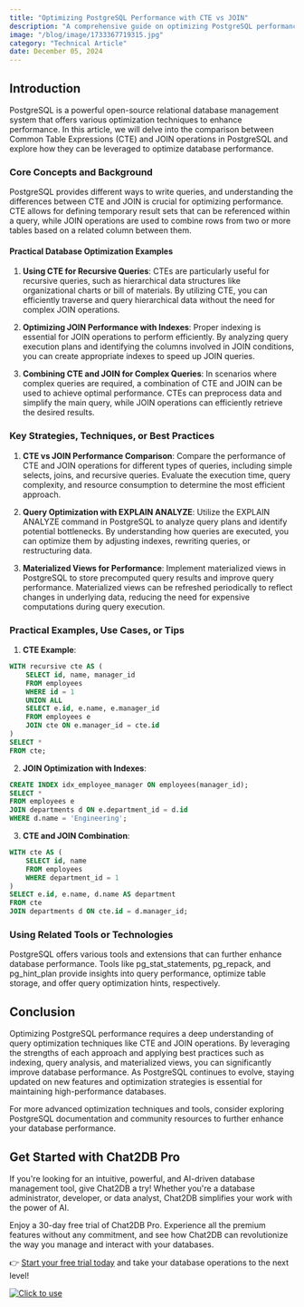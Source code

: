 ```yaml
---
title: "Optimizing PostgreSQL Performance with CTE vs JOIN"
description: "A comprehensive guide on optimizing PostgreSQL performance using Common Table Expressions (CTE) vs JOIN operations."
image: "/blog/image/1733367719315.jpg"
category: "Technical Article"
date: December 05, 2024
---
```


## Introduction
PostgreSQL is a powerful open-source relational database management system that offers various optimization techniques to enhance performance. In this article, we will delve into the comparison between Common Table Expressions (CTE) and JOIN operations in PostgreSQL and explore how they can be leveraged to optimize database performance.

### Core Concepts and Background
PostgreSQL provides different ways to write queries, and understanding the differences between CTE and JOIN is crucial for optimizing performance. CTE allows for defining temporary result sets that can be referenced within a query, while JOIN operations are used to combine rows from two or more tables based on a related column between them.

#### Practical Database Optimization Examples
1. **Using CTE for Recursive Queries**: CTEs are particularly useful for recursive queries, such as hierarchical data structures like organizational charts or bill of materials. By utilizing CTE, you can efficiently traverse and query hierarchical data without the need for complex JOIN operations.

2. **Optimizing JOIN Performance with Indexes**: Proper indexing is essential for JOIN operations to perform efficiently. By analyzing query execution plans and identifying the columns involved in JOIN conditions, you can create appropriate indexes to speed up JOIN queries.

3. **Combining CTE and JOIN for Complex Queries**: In scenarios where complex queries are required, a combination of CTE and JOIN can be used to achieve optimal performance. CTEs can preprocess data and simplify the main query, while JOIN operations can efficiently retrieve the desired results.

### Key Strategies, Techniques, or Best Practices
1. **CTE vs JOIN Performance Comparison**: Compare the performance of CTE and JOIN operations for different types of queries, including simple selects, joins, and recursive queries. Evaluate the execution time, query complexity, and resource consumption to determine the most efficient approach.

2. **Query Optimization with EXPLAIN ANALYZE**: Utilize the EXPLAIN ANALYZE command in PostgreSQL to analyze query plans and identify potential bottlenecks. By understanding how queries are executed, you can optimize them by adjusting indexes, rewriting queries, or restructuring data.

3. **Materialized Views for Performance**: Implement materialized views in PostgreSQL to store precomputed query results and improve query performance. Materialized views can be refreshed periodically to reflect changes in underlying data, reducing the need for expensive computations during query execution.

### Practical Examples, Use Cases, or Tips
1. **CTE Example**: 
```sql
WITH recursive cte AS (
    SELECT id, name, manager_id
    FROM employees
    WHERE id = 1
    UNION ALL
    SELECT e.id, e.name, e.manager_id
    FROM employees e
    JOIN cte ON e.manager_id = cte.id
)
SELECT *
FROM cte;
```

2. **JOIN Optimization with Indexes**:
```sql
CREATE INDEX idx_employee_manager ON employees(manager_id);
SELECT *
FROM employees e
JOIN departments d ON e.department_id = d.id
WHERE d.name = 'Engineering';
```

3. **CTE and JOIN Combination**:
```sql
WITH cte AS (
    SELECT id, name
    FROM employees
    WHERE department_id = 1
)
SELECT e.id, e.name, d.name AS department
FROM cte
JOIN departments d ON cte.id = d.manager_id;
```

### Using Related Tools or Technologies
PostgreSQL offers various tools and extensions that can further enhance database performance. Tools like pg_stat_statements, pg_repack, and pg_hint_plan provide insights into query performance, optimize table storage, and offer query optimization hints, respectively.

## Conclusion
Optimizing PostgreSQL performance requires a deep understanding of query optimization techniques like CTE and JOIN operations. By leveraging the strengths of each approach and applying best practices such as indexing, query analysis, and materialized views, you can significantly improve database performance. As PostgreSQL continues to evolve, staying updated on new features and optimization strategies is essential for maintaining high-performance databases.

For more advanced optimization techniques and tools, consider exploring PostgreSQL documentation and community resources to further enhance your database performance.

## Get Started with Chat2DB Pro

If you're looking for an intuitive, powerful, and AI-driven database management tool, give Chat2DB a try! Whether you're a database administrator, developer, or data analyst, Chat2DB simplifies your work with the power of AI.

Enjoy a 30-day free trial of Chat2DB Pro. Experience all the premium features without any commitment, and see how Chat2DB can revolutionize the way you manage and interact with your databases.

👉 [Start your free trial today](https://chat2db.ai/pricing) and take your database operations to the next level!


[![Click to use](/image/blog/bg/chat2db.jpg)](https://app.chat2db-ai.com/)
